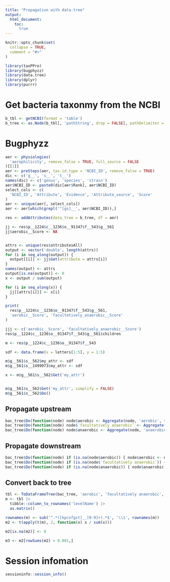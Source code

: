 ```yaml
---
title: "Propagation with data.tree"
output:
  html_document:
    toc:
      true
---
```


```r
knitr::opts_chunk$set(
  collapse = TRUE,
  comment = "#>"
)
```

```r
library(taxPPro)
library(bugphyzz)
library(data.tree)
library(dplyr)
library(purrr)
```

# Get bacteria taxonmy from the NCBI

```r
b_tbl <- getNCBI(format = 'table')
b_tree <- as.Node(b_tbl[, 'pathString', drop = FALSE], pathDelimiter = '|||')
```

# Bugphyzz

```r
aer <- physiologies(
  'aerophilicity', remove_false = TRUE, full_source = FALSE
)[[1]]
aer <- preSteps(aer, tax.id.type = 'NCBI_ID', remove_false = TRUE)
dic <- c('g__', 's__', 't__')
names(dic) <- c('genus', 'species', 'strain')
aer$NCBI_ID <- paste0(dic[aer$Rank], aer$NCBI_ID)
select_cols <- c(
  'NCBI_ID', 'Attribute', 'Evidence', 'Attribute_source', 'Score'
)
aer <- unique(aer[, select_cols])
aer <- aer[which(grepl('^[gs]__', aer$NCBI_ID)),]
```

```r
res <- addAttributes(data_tree = b_tree, df = aer)
```



```r
jj <- res$p__1224$c__1236$o__91347$f__543$g__561
jj$aerobic__Score <- NA


attrs <- unique(res$attributesAll)
output <- vector('double', length(attrs))
for (i in seq_along(output)) {
  output[[i]] <- jj$Get(attribute = attrs[i])
}
names(output) <- attrs
output[is.na(output)] <- 0
x <- output / sum(output)

for (i in seq_along(x)) {
  jj[[attrs[i]]] <- x[i]
}

```


```r
print(
  res$p__1224$c__1236$o__91347$f__543$g__561,
  'aerobic__Score', 'facultatively_anaerobic__Score'
)
```



```r
jjj <- c('aerobic__Score', 'facultatively_anaerobic__Score')
res$p__1224$c__1236$o__91347$f__543$g__561$children

m <- res$p__1224$c__1236$o__91347$f__543

sdf <- data.frame(x = letters[1:5], y = 1:5)

m$g__561$s__562$my_attr <- sdf
m$g__561$s__1499973$my_attr <- sdf

x <- m$g__561$s__562$Get('my_attr')


m$g__561$s__562$Get('my_attr', simplify = FALSE)
m$g__561$s__562$Do()

```
## Propagate upstream

```r
bac_tree$Do(function(node) node$aerobic <- Aggregate(node, 'aerobic', function(x) sum(x[!is.na(x)])), traversal = 'post-order')
bac_tree$Do(function(node) node$`facultatively anaerobic` <- Aggregate(node, 'facultatively anaerobic', function(x) sum(x[!is.na(x)])), traversal = 'post-order')
bac_tree$Do(function(node) node$anaerobic <- Aggregate(node, 'anaerobic', function(x) sum(x[!is.na(x)])), traversal = 'post-order')
```

## Propagate downstream

```r
bac_tree$Do(function(node) if (is.na(node$aerobic)) { node$aerobic <- node$parent$aerobic})
bac_tree$Do(function(node) if (is.na(node$`facultatively anaerobic`)) { node$`facultatively anaerobic` <- node$parent$`facultatively anaerobic`})
bac_tree$Do(function(node) if (is.na(node$anaerobic)) { node$anaerobic <- node$parent$anerobic})
```

## Convert back to tree

```r
tbl <- ToDataFrameTree(bac_tree, 'aerobic', 'facultatively anaerobic', 'anaerobic')
m <- tbl |>
  tibble::column_to_rownames('levelName') |>
  as.matrix()

rownames(m) <- sub('^.*([kpcofgst]__[0-9]+).*$', '\\1', rownames(m))
m2 <- t(apply(t(m), 2, function(x) x / sum(x)))

m2[is.na(m2)] <- 0

m3 <- m2[rowSums(m2) > 0.001,]

```

# Session infomation
```r
sessioninfo::session_info()
```
